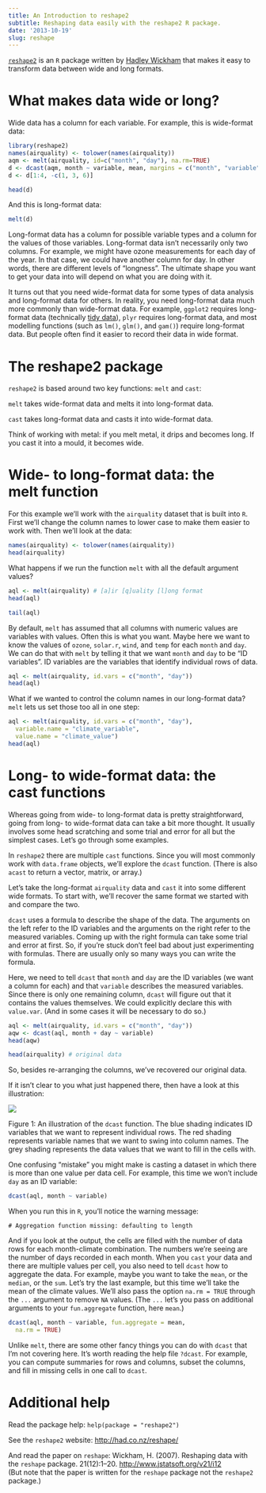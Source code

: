 ```yaml
---
title: An Introduction to reshape2
subtitle: Reshaping data easily with the reshape2 R package.
date: '2013-10-19'
slug: reshape
---
```


[`reshape2`](http://cran.r-project.org/web/packages/reshape2/index.html) is an
`R` package written by [Hadley Wickham](http://had.co.nz) that makes it easy
to transform data between wide and long formats.

What makes data wide or long? 
=============================

Wide data has a column for each variable. For example, this is
wide-format data:

```r
library(reshape2)
names(airquality) <- tolower(names(airquality))
aqm <- melt(airquality, id=c("month", "day"), na.rm=TRUE)
d <- dcast(aqm, month ~ variable, mean, margins = c("month", "variable"))
d <- d[1:4, -c(1, 3, 6)]
```

```r
head(d)
```

And this is long-format data:

```r
melt(d)
```

Long-format data has a column for possible variable types and a column
for the values of those variables. Long-format data isn’t necessarily
only two columns. For example, we might have ozone measurements for each
day of the year. In that case, we could have another column for day. In
other words, there are different levels of “longness”. The ultimate
shape you want to get your data into will depend on what you are doing
with it.

It turns out that you need wide-format data for some types of data analysis
and long-format data for others. In reality, you need long-format data much
more commonly than wide-format data. For example, `ggplot2` requires
long-format data 
(technically [tidy data](http://vita.had.co.nz/papers/tidy-data.html)),
`plyr` requires long-format data, and most modelling functions (such as
`lm()`, `glm()`, and `gam()`) require long-format data. But people often find
it easier to record their data in wide format.

The reshape2 package 
======================

`reshape2` is based around two key functions: `melt` and `cast`:

`melt` takes wide-format data and melts it into long-format data.

`cast` takes long-format data and casts it into wide-format data.

Think of working with metal: if you melt metal, it drips and becomes
long. If you cast it into a mould, it becomes wide.

Wide- to long-format data: the melt function 
==============================================

For this example we’ll work with the `airquality` dataset that is built
into `R`. First we’ll change the column names to lower case to make them
easier to work with. Then we’ll look at the data:

```r
names(airquality) <- tolower(names(airquality))
head(airquality)
```

What happens if we run the function `melt` with all the default argument
values?

```r
aql <- melt(airquality) # [a]ir [q]uality [l]ong format
head(aql)
```

```r
tail(aql)
```

By default, `melt` has assumed that all columns with numeric values are
variables with values. Often this is what you want. Maybe here we want
to know the values of `ozone`, `solar.r`, `wind`, and `temp` for each
`month` and `day`. We can do that with `melt` by telling it that we want
`month` and `day` to be “ID variables”. ID variables are the variables
that identify individual rows of data.

```r
aql <- melt(airquality, id.vars = c("month", "day"))
head(aql)
```

What if we wanted to control the column names in our long-format data?
`melt` lets us set those too all in one step:

```r
aql <- melt(airquality, id.vars = c("month", "day"),
  variable.name = "climate_variable", 
  value.name = "climate_value")
head(aql)
```

Long- to wide-format data: the cast functions 
===============================================

Whereas going from wide- to long-format data is pretty straightforward,
going from long- to wide-format data can take a bit more thought. It
usually involves some head scratching and some trial and error for all
but the simplest cases. Let’s go through some examples.

In `reshape2` there are multiple `cast` functions. Since you will most
commonly work with `data.frame` objects, we’ll explore the
`dcast` function. (There is also `acast` to return a vector, matrix, or
array.)

Let’s take the long-format `airquality` data and `cast` it into some
different wide formats. To start with, we’ll recover the same format we
started with and compare the two.

`dcast` uses a formula to describe the shape of the data. The arguments
on the left refer to the ID variables and the arguments on the right
refer to the measured variables. Coming up with the right formula can
take some trial and error at first. So, if you’re stuck don’t feel bad
about just experimenting with formulas. There are usually only so many
ways you can write the formula.

Here, we need to tell `dcast` that `month` and `day` are the ID
variables (we want a column for each) and that `variable` describes the
measured variables. Since there is only one remaining column,
`dcast` will figure out that it contains the values themselves. We could
explicitly declare this with `value.var`. (And in some cases it will be
necessary to do so.)

```r
aql <- melt(airquality, id.vars = c("month", "day"))
aqw <- dcast(aql, month + day ~ variable)
head(aqw)
```

```r
head(airquality) # original data
```

So, besides re-arranging the columns, we’ve recovered our original data.

If it isn’t clear to you what just happened there, then have a look at
this illustration:

![](/images/dcast-illustration.png)

Figure 1: An illustration of the `dcast` function. The blue shading indicates
ID variables that we want to represent individual rows. The red shading
represents variable names that we want to swing into column names. The grey
shading represents the data values that we want to fill in the cells with.

One confusing “mistake” you might make is casting a dataset in which
there is more than one value per data cell. For example, this time we
won’t include `day` as an ID variable:

```r
dcast(aql, month ~ variable)
```

When you run this in `R`, you’ll notice the warning message:

    # Aggregation function missing: defaulting to length

And if you look at the output, the cells are filled with the number of
data rows for each month-climate combination. The numbers we’re seeing
are the number of days recorded in each month. When you `cast` your data
and there are multiple values per cell, you also need to tell
`dcast` how to aggregate the data. For example, maybe you want to take
the `mean`, or the `median`, or the `sum`. Let’s try the last example,
but this time we’ll take the mean of the climate values. We’ll also pass
the option `na.rm = TRUE` through the `...` argument to remove `NA`
values. (The `...` let’s you pass on additional arguments to your
`fun.aggregate` function, here `mean`.)

```r
dcast(aql, month ~ variable, fun.aggregate = mean, 
  na.rm = TRUE)
```

Unlike `melt`, there are some other fancy things you can do with
`dcast` that I’m not covering here. It’s worth reading the help file
`?dcast`. For example, you can compute summaries for rows and columns,
subset the columns, and fill in missing cells in one call to `dcast`.

Additional help 
===============

Read the package help:
`help(package = "reshape2")`

See the `reshape2` website:
<http://had.co.nz/reshape/>

And read the paper on `reshape`:
Wickham, H. (2007). Reshaping data with the `reshape` package.
21(12):1–20.
<http://www.jstatsoft.org/v21/i12>  
(But note that the paper is written for the `reshape` package not the
`reshape2` package.)
